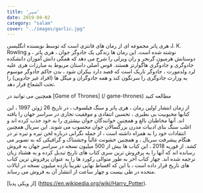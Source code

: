 ```yaml
---
title: 'سیر'
date: 2019-04-02
category: "salam"
cover: "../images/garlic.jpg"
---
```

هری پاتر مجموعه ای از رمان های فانتزی است که توسط نویسنده انگلیسی J. K. Rowling نوشته شده است. این رمان ها زندگی یک جادوگر جوان ، هری پاتر ، و دوستانش هرمیون گرنجر و ران ویزلی را شرح می دهد که همگی دانش آموزان دانشکده جادوگری و جادوگری هاگوارتز هستند. قوس اصلی داستان مربوط به مبارزات هری علیه لرد ولدمورت ، جادوگر تاریک است که قصد دارد بیکران شود ، بدن حاکم جادوگر موسوم به وزارت جادوگری را سرنگون کند و همه جادوگران و میگل ها (افراد غیر جادویی) را تحت الشعاع قرار دهد.

همچنین می توانید در [Game of Thrones] (/ game-thrones) مطالعه کنید

از زمان انتشار اولین رمان ، هری پاتر و سنگ فیلسوف ، در تاریخ 26 ژوئن 1997 ، این کتابها محبوبیت بی نظیری ، تحسین انتقادی و موفقیت تجاری در سراسر جهان را یافته اند. آنها مخاطبان بالغ و همچنین خوانندگان جوان بیشتری را به خود جذب کرده اند و اغلب سنگ بنای ادبیات مدرن بزرگسالان جوان محسوب می شوند. این سریال همچنین انتقادات خود را به همراه داشته است ، از جمله نگرانی درباره لحن تیره و تیره تر در هنگام پیشرفت سریال ، و همچنین خشونت غالباً وحشتناک و گرافیکی که به تصویر می کشد. از فوریه 2018 ، این کتاب ها بیش از 500 میلیون نسخه در سراسر جهان به فروش رسانده اند که آنها را به پرفروش ترین سری کتاب های تاریخ تبدیل کرده و به هشتاد زبان ترجمه شده اند. چهار کتاب آخر به طور متوالی رکورد ها را به عنوان پرفروش ترین کتاب های تاریخ قرار داده است ، با این که اقساط نهایی تقریباً یازده میلیون نسخه در ایالات متحده در طی بیست و چهار ساعت از انتشار آن به فروش می رساند.

[از ویکی پدیا] (https://en.wikipedia.org/wiki/Harry_Potter).